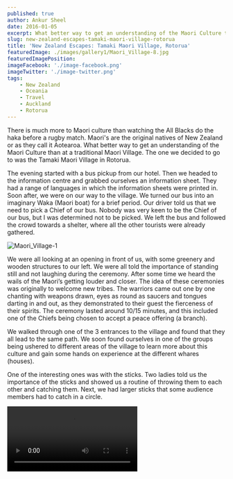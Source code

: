 ```yaml
---
published: true
author: Ankur Sheel
date: 2016-01-05
excerpt: What better way to get an understanding of the Maori Culture than at the Tamaki Maori Village in Rotorua.
slug: new-zealand-escapes-tamaki-maori-village-rotorua
title: 'New Zealand Escapes: Tamaki Maori Village, Rotorua'
featuredImage: ./images/gallery1/Maori_Village-8.jpg
featuredImagePosition:
imageFacebook: './image-facebook.png'
imageTwitter: './image-twitter.png'
tags:
    - New Zealand
    - Oceania
    - Travel
    - Auckland
    - Rotorua
---
```



There is much more to Maori culture than watching the All Blacks do the haka before a rugby match. Maori's are the
original natives of New Zealand or as they call it Aotearoa. What better way to get an understanding of the Maori
Culture than at a traditional Maori Village. The one we decided to go to was the Tamaki Maori Village in Rotorua.

The evening started with a bus pickup from our hotel. Then we headed to the information centre and grabbed ourselves an
information sheet. They had a range of languages in which the information sheets were printed in. Soon after, we were on
our way to the village. We turned our bus into an imaginary Waka (Maori boat) for a brief period. Our driver told us
that we need to pick a Chief of our bus. Nobody was very keen to be the Chief of our bus, but I was determined not to be
picked. We left the bus and followed the crowd towards a shelter, where all the other tourists were already gathered.

![Maori_Village-1](./images/Maori_Village-1.jpg)

We were all looking at an opening in front of us, with some greenery and wooden structures to our left. We were all told
the importance of standing still and not laughing during the ceremony. After some time we heard the wails of the Maori’s
getting louder and closer. The idea of these ceremonies was originally to welcome new tribes. The warriors came out one
by one chanting with weapons drawn, eyes as round as saucers and tongues darting in and out, as they demonstrated to
their guest the fierceness of their spirits. The ceremony lasted around 10/15 minutes, and this included one of the
Chiefs being chosen to accept a peace offering (a branch).

<ImageGallery relativeDirectory={props.path} subDirectory="gallery1" />

We walked through one of the 3 entrances to the village and found that they all lead to the same path. We soon found
ourselves in one of the groups being ushered to different areas of the village to learn more about this culture and gain
some hands on experience at the different whares (houses).

<ImageGallery relativeDirectory={props.path} subDirectory="gallery2" />

One of the interesting ones was with the sticks. Two ladies told us the importance of the sticks and showed us a routine
of throwing them to each other and catching them. Next, we had larger sticks that some audience members had to catch in
a circle.

<Video src="https://www.youtube.com/embed/EkWa5ovphs4" title="Games at Maori Village" />

The other activity that I found interesting in the village was a brief learning of the Haka, for all the men that wanted
to. I tried and proved that I’m no dancer.

![Maori_Village-10](./images/Maori_Village-10.jpg)

Finally, we all met back up near the hangi, which is a traditional Maori oven that is used to cook the evening meal.
While the food cooked, We were all shepherded into a Maori version of a theatre where we were treated to a 30 minute
performance.

<Video src="https://www.youtube.com/embed/4WRIJ6bN7Ps" title="Performance at Maori Village" />

The audience is then guided to the eating hall, with tables (each seating 6-8 people) surrounding the feast on display.
We were seated with a British couple and had a nice conversation while enjoying the meal. There are not many options if
you are vegetarian but they did make a potato-filled patty for Gunjan. For others, there were options of chicken, fish
and lamb. Towards the end of the evening, a singer begins to croon. You could see the young kids having a ball at this
part of the evening.

On the journey back home, our driver decided it would be a good idea to sing songs from your respective countries. I and
Gunjan are no singers and we were glad that we reached our hotel before our turn came. Although, it did seem as if all
the others were having fun.

I was impressed with the Maori Village Experience. The setup along with the knowledge of the staff makes for a great
experience. The value for money is great.

Have you been to a Maori Village? How was your experience? Let me know in the comments
